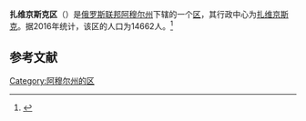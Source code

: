 {{Infobox Settlement
| official_name = 扎维京斯克区
| native_name = Завитинский район
| image_flag = Flag of Zavitinsky rayon (Amur oblast).png
| image_shield = <!-- 檔案不存在 Coat of Arms of Zavitinskii rayon (Amur oblast).gif -->
| image_map = Location Map of Amur Oblast Zavitinsky District.png
| settlement_type = [[区_(苏联)|区]]
| subdivision_type = [[国家|国家]]
| subdivision_type1 = [[俄罗斯行政区划|州]]
| subdivision_name = {{RUS}}
| subdivision_name1 = [[阿穆尔州|阿穆尔州]]
| seat_type = 行政中心
| seat = [[扎维京斯克|扎维京斯克]]
| population_as_of=2016
| population_footnotes = <ref name=amurstat />
| population_total = 14662
| timezone = [[雅库茨克时间|MSK+6]]
| utc_offset = +9
}}
'''扎维京斯克区'''（{{lang-ru|Завитинский район}}）是[[俄罗斯联邦|俄罗斯联邦]][[阿穆尔州|阿穆尔州]]下辖的一个[[区_(苏联)|区]]，其行政中心为[[扎维京斯克|扎维京斯克]]。据2016年统计，该区的人口为14662人。<ref name=amurstat>{{cite web |url=http://amurstat.gks.ru/wps/wcm/connect/rosstat_ts/amurstat/resources/d600c10043769f3eb9effbdd898fc419/07_1_4.htm |title=Оценка численности населения по городским округам, муниципальным районам, городским и сельским поселениям Амурской области на 1 января 2016 года |language=ru |accessdate=2016-04-21 |archiveurl=https://www.webcitation.org/6gvsqa6qi?url=http://amurstat.gks.ru/wps/wcm/connect/rosstat_ts/amurstat/resources/d600c10043769f3eb9effbdd898fc419/07_1_4.htm |archivedate=2016-04-21 |deadurl=yes }}</ref>

== 参考文献 ==
{{reflist}}

{{Russia-stub}}

[[Category:阿穆尔州的区|Category:阿穆尔州的区]]